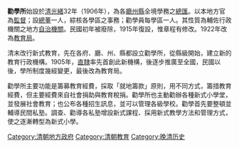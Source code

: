 '''勸學所'''始設於[[清朝|清]][[光緒|光緒]]32年（1906年），為各[[廳_(清朝)|廳]][[州|州]][[縣|縣]]全境學務之[[總匯|總匯]]。以本地方官為[[監督|監督]]；設[[總董|總董]]一人，綜核各學區之事務；勸學員每學區一人。其性質為輔佐行政機關之地方[[自治機關|自治機關]]。民國初年被廢除，1915年復設，惟章程有修改。1922年改為[[教育局|教育局]]。

清末改行新式教育，先在各府、廳、州、縣都設立勸學所，從縣級開始，建立新的教育行政機構。1905年，[[直隸|直隸]]率先首創此新機構，後逐步推廣至全國，民國以後，學所制度幾經變更，最後改為教育局。

勸學所主要功能是籌募教育經費，採取「就地籌款」原則，用不同方式，籌措教育經費，但主要經費來自社會捐助與教育稅捐。勸學所也主動勸辦各種新式小學堂，並發展社會教育；也公布各種招生訊息，並可以管理各級學校。勸學首先要整頓並輔導民間私塾。調查、勸導各私塾增設新式課程、採用新式教學方法和管理方式，使之逐漸轉型為新式小學。


[[Category:清朝地方政府|Category:清朝地方政府]]
[[Category:清朝教育|Category:清朝教育]]
[[Category:晚清历史|Category:晚清历史]]